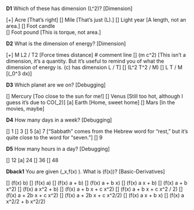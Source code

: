 **D1** Which of these has dimension \(L^2\)? [Dimension]

[+] Acre [That's right]
[] Mile  [That's just \(L\).]
[] Light year  [A length, not an area.]
[] Foot candle  
[] Foot pound  [This is torque, not area.]

**D2** What is the dimension of energy? [Dimension]

[+] M L2 / T2  [Force times distance]
# comment line
[] \(m c^2\)  [This isn't a dimension, it's a quantity. But it's useful to remind you of what the dimension of energy is. \(c\) has dimension L / T]
[] \(L^2 T^2 / M\) 
[] L T / M [\(\int_0^3 dx\)]

**D3** Which planet are we on? [Debugging]

[] Mercury  [Too close to the sun for me!]
[] Venus [Still too hot, although I guess it's due to CO\(_2\)]
[a] Earth [Home, sweet home]
[] Mars [In the movies, maybe]

**D4** How many days in a week? [Debugging]

[] 1 
[] 3 
[] 5 
[a] 7 ["Sabbath" comes from the Hebrew word for "rest," but it's quite close to the word for "seven."]
[] 9

**D5** How many hours in a day? [Debugging]

[] 12
[a] 24
[] 36
[] 48

**Dback1** You are given \(\partial_x\,f(x) \equiv 0\). What is \(f(x)\)? [Basic-Derivatives]

[] \(f(x) \equiv b\)
[] \(f(x) \equiv a\)
[] \(f(x) \equiv a + b\)
[] \(f(x) \equiv a + b x\)
[] \(f(x) \equiv a x + b\)
[] \(f(x) \equiv a + b x^2\)
[] \(f(x) \equiv a x^2 + b\)
[] \(f(x) \equiv a + b x + c x^2\)
[] \(f(x) \equiv a + b x + c x^2 / 2\)
[] \(f(x) \equiv a + 2b  x + c x^2\)
[] \(f(x) \equiv a + 2b x + c x^2/2\)
[] \(f(x) \equiv a x + b x\)
[] \(f(x) \equiv a x^2/2 + b x^2/2\)

